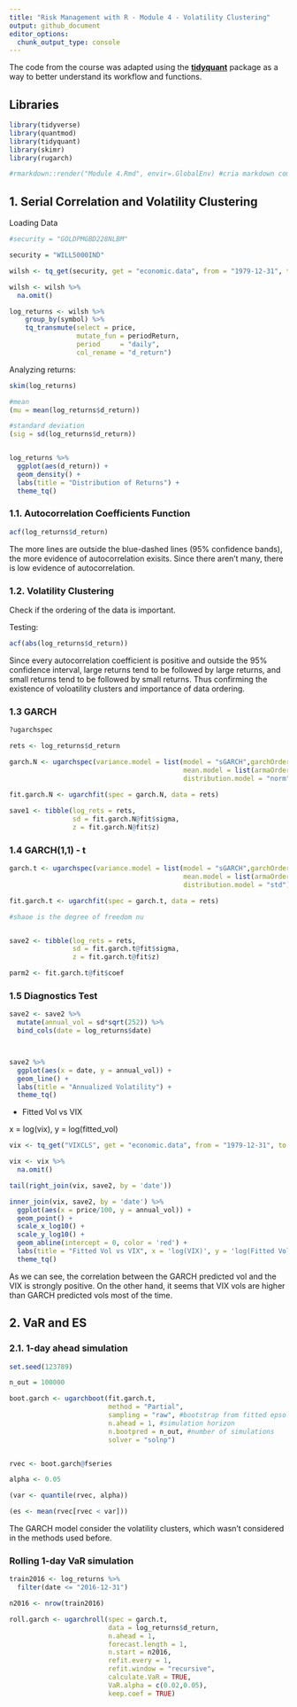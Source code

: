 ```yaml
---
title: "Risk Management with R - Module 4 - Volatility Clustering"
output: github_document
editor_options:
  chunk_output_type: console
---
```


The code from the course was adapted using the [**tidyquant**](https://business-science.github.io/tidyquant/index.html) package as a way to better understand its workflow and functions. 

## Libraries

```r

library(tidyverse)
library(quantmod)
library(tidyquant)
library(skimr)
library(rugarch)

#rmarkdown::render("Module 4.Rmd", envir=.GlobalEnv) #cria markdown com variáveis do global env
```


## 1. Serial Correlation and Volatility Clustering

Loading Data

```r

#security = "GOLDPMGBD228NLBM"

security = "WILL5000IND"

wilsh <- tq_get(security, get = "economic.data", from = "1979-12-31", to  = "2017-12-31")

wilsh <- wilsh %>% 
  na.omit()

log_returns <- wilsh %>%
    group_by(symbol) %>%
    tq_transmute(select = price, 
                 mutate_fun = periodReturn, 
                 period     = "daily", 
                 col_rename = "d_return")

```

Analyzing returns:

```r

skim(log_returns)

#mean
(mu = mean(log_returns$d_return))

#standard deviation
(sig = sd(log_returns$d_return))


log_returns %>% 
  ggplot(aes(d_return)) +
  geom_density() +
  labs(title = "Distribution of Returns") + 
  theme_tq()

```


### 1.1. Autocorrelation Coefficients Function


```r

acf(log_returns$d_return)

```


The more lines are outside the blue-dashed lines (95% confidence bands), the more evidence of autocorrelation exisits. Since there aren't many, there is low evidence of autocorrelation.

### 1.2. Volatility Clustering

Check if the ordering of the data is important.

Testing:

```r

acf(abs(log_returns$d_return))

```

Since every autocorrelation coefficient is positive and outside the 95% confidence interval, large returns tend to be followed by large returns, and small returns tend to be followed by small returns. Thus confirming the existence of voloatility clusters and importance of data ordering.

### 1.3 GARCH

```r

?ugarchspec

rets <- log_returns$d_return

garch.N <- ugarchspec(variance.model = list(model = "sGARCH",garchOrder = c(1, 1)),
                                            mean.model = list(armaOrder = c(0, 0), include.mean = TRUE),
                                            distribution.model = "norm")

fit.garch.N <- ugarchfit(spec = garch.N, data = rets)
                                                              
save1 <- tibble(log_rets = rets, 
                sd = fit.garch.N@fit$sigma, 
                z = fit.garch.N@fit$z)

```

### 1.4 GARCH(1,1) - t

```r

garch.t <- ugarchspec(variance.model = list(model = "sGARCH",garchOrder = c(1, 1)),
                                            mean.model = list(armaOrder = c(0, 0), include.mean = TRUE),
                                            distribution.model = "std")

fit.garch.t <- ugarchfit(spec = garch.t, data = rets)

#shaoe is the degree of freedom nu


save2 <- tibble(log_rets = rets, 
                sd = fit.garch.t@fit$sigma, 
                z = fit.garch.t@fit$z)

parm2 <- fit.garch.t@fit$coef

```


### 1.5 Diagnostics Test


```r
save2 <- save2 %>%
  mutate(annual_vol = sd*sqrt(252)) %>%
  bind_cols(date = log_returns$date) 



save2 %>% 
  ggplot(aes(x = date, y = annual_vol)) +
  geom_line() +
  labs(title = "Annualized Volatility") + 
  theme_tq()

```


- Fitted Vol vs VIX

x = log(vix), y = log(fitted_vol)

```r

vix <- tq_get("VIXCLS", get = "economic.data", from = "1979-12-31", to  = "2017-12-31")

vix <- vix %>% 
  na.omit()

tail(right_join(vix, save2, by = 'date'))

inner_join(vix, save2, by = 'date') %>% 
  ggplot(aes(x = price/100, y = annual_vol)) +
  geom_point() +
  scale_x_log10() +
  scale_y_log10() +
  geom_abline(intercept = 0, color = 'red') +
  labs(title = "Fitted Vol vs VIX", x = 'log(VIX)', y = 'log(Fitted Vol)') + 
  theme_tq()


```

As we can see, the correlation between the GARCH predicted vol and the VIX is strongly positive. On the other hand, it seems that VIX vols are higher than GARCH predicted vols most of the time.

## 2. VaR and ES

### 2.1. 1-day ahead simulation 

```r
set.seed(123789)

n_out = 100000

boot.garch <- ugarchboot(fit.garch.t,
                         method = "Partial",
                         sampling = "raw", #bootstrap from fitted epsolons
                         n.ahead = 1, #simulation horizon
                         n.bootpred = n_out, #number of simulations
                         solver = "solnp")


rvec <- boot.garch@fseries

alpha <- 0.05

(var <- quantile(rvec, alpha))

(es <- mean(rvec[rvec < var]))


```

The GARCH model consider the volatility clusters, which wasn't considered in the methods used before.

### Rolling 1-day VaR simulation

```r

train2016 <- log_returns %>% 
  filter(date <= "2016-12-31")

n2016 <- nrow(train2016)

roll.garch <- ugarchroll(spec = garch.t,
                         data = log_returns$d_return,
                         n.ahead = 1,
                         forecast.length = 1,
                         n.start = n2016,
                         refit.every = 1,
                         refit.window = "recursive",
                         calculate.VaR = TRUE,
                         VaR.alpha = c(0.02,0.05),
                         keep.coef = TRUE)

```


